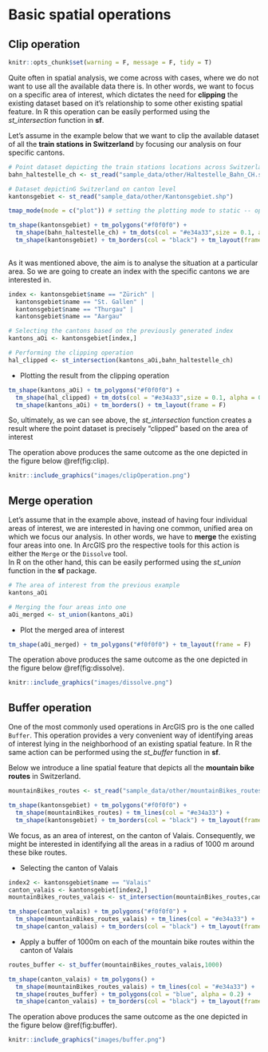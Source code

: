 # Basic spatial operations

## Clip operation
```r
knitr::opts_chunk$set(warning = F, message = F, tidy = T)
```

Quite often in spatial analysis, we come across with cases, where we do not want to use all the available data there is. In other words, we want to focus on a specific area of interest, which dictates the need for __clipping__ the existing dataset based on it's relationship to some other existing spatial feature. In R this operation can be easily performed using the _st_intersection_ function in __sf__.
  
Let's assume in the example below that we want to clip the available dataset of all the __train stations in Switzerland__ by focusing our analysis on four specific cantons.



```r

# Point dataset depicting the train stations locations across Switzerland
bahn_haltestelle_ch <- st_read("sample_data/other/Haltestelle_Bahn_CH.shp")

# Dataset depictinG Switzerland on canton level
kantonsgebiet <- st_read("sample_data/other/Kantonsgebiet.shp")

tmap_mode(mode = c("plot")) # setting the plotting mode to static -- optimizing the process

tm_shape(kantonsgebiet) + tm_polygons("#f0f0f0") + 
  tm_shape(bahn_haltestelle_ch) + tm_dots(col = "#e34a33",size = 0.1, alpha = 0.5) + 
  tm_shape(kantonsgebiet) + tm_borders(col = "black") + tm_layout(frame = F)
   
```


As it was mentioned above, the aim is to analyse the situation at a particular area. So we are going to create an index with the specific cantons we are interested in.


```r
index <- kantonsgebiet$name == "Zürich" |
  kantonsgebiet$name == "St. Gallen" |
  kantonsgebiet$name == "Thurgau" |
  kantonsgebiet$name == "Aargau"

# Selecting the cantons based on the previously generated index
kantons_aOi <- kantonsgebiet[index,]

# Performing the clipping operation
hal_clipped <- st_intersection(kantons_aOi,bahn_haltestelle_ch)
```

 - Plotting the result from the clipping operation
```r
tm_shape(kantons_aOi) + tm_polygons("#f0f0f0") + 
  tm_shape(hal_clipped) + tm_dots(col = "#e34a33",size = 0.1, alpha = 0.5) + 
  tm_shape(kantons_aOi) + tm_borders() + tm_layout(frame = F)
```

So, ultimately, as we can see above, the _st_intersection_ function creates a result where the point dataset is precisely "clipped" based on the area of interest


The operation above produces the same outcome as the one depicted in the figure below \@ref(fig:clip).

```r
knitr::include_graphics("images/clipOperation.png")
```


## Merge operation

Let's assume that in the example above, instead of having four individual areas of interest, we are interested in having one common, unified area on which we focus our analysis. In other words, we have to __merge__ the existing four areas into one. In ArcGIS pro the respective tools for this action is either the `Merge` or the `Dissolve` tool.  
In R on the other hand, this can be easily performed using the _st_union_ function in the __sf__ package. 

```r
# The area of interest from the previous example
kantons_aOi

# Merging the four areas into one
aOi_merged <- st_union(kantons_aOi)
```

- Plot the merged area of interest

```r
tm_shape(aOi_merged) + tm_polygons("#f0f0f0") + tm_layout(frame = F)
```

The operation above produces the same outcome as the one depicted in the figure below \@ref(fig:dissolve).

```r
knitr::include_graphics("images/dissolve.png")
```


## Buffer operation

One of the most commonly used operations in ArcGIS pro is the one called `Buffer`. This operation provides a very convenient way of identifying areas of interest lying in the neighborhood of an existing spatial feature. In R the same action can be performed using the _st_buffer_ function in __sf__. 

Below we introduce a line spatial feature that depicts all the __mountain bike routes__ in Switzerland.
```r
mountainBikes_routes <- st_read("sample_data/other/mountainBikes_routes.shp")
```

```r
tm_shape(kantonsgebiet) + tm_polygons("#f0f0f0") + 
  tm_shape(mountainBikes_routes) + tm_lines(col = "#e34a33") + 
  tm_shape(kantonsgebiet) + tm_borders(col = "black") + tm_layout(frame = F)
```

We focus, as an area of interest, on the canton of Valais. Consequently, we might be interested in identifying all the areas in a radius of 1000 m around these bike routes.

- Selecting the canton of Valais

```r
index2 <- kantonsgebiet$name == "Valais"
canton_valais <- kantonsgebiet[index2,]
mountainBikes_routes_valais <- st_intersection(mountainBikes_routes,canton_valais)

tm_shape(canton_valais) + tm_polygons("#f0f0f0") + 
  tm_shape(mountainBikes_routes_valais) + tm_lines(col = "#e34a33") + 
  tm_shape(canton_valais) + tm_borders(col = "black") + tm_layout(frame = F)
```

- Apply a buffer of 1000m on each of the mountain bike routes within the canton of Valais

```r
routes_buffer <- st_buffer(mountainBikes_routes_valais,1000)

tm_shape(canton_valais) + tm_polygons() + 
  tm_shape(mountainBikes_routes_valais) + tm_lines(col = "#e34a33") +
  tm_shape(routes_buffer) + tm_polygons(col = "blue", alpha = 0.2) + 
  tm_shape(canton_valais) + tm_borders(col = "black") + tm_layout(frame = F)
```


The operation above produces the same outcome as the one depicted in the figure below \@ref(fig:buffer).

```r
knitr::include_graphics("images/buffer.png")
```
